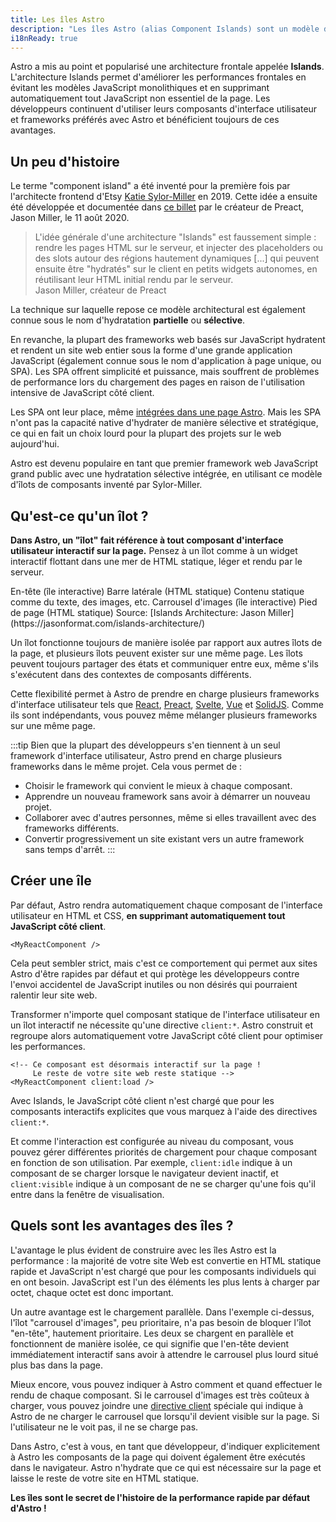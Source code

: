 ```yaml
---
title: Les îles Astro
description: "Les îles Astro (alias Component Islands) sont un modèle d'architecture web dont Astro est le pionnier. “L'architecture Islands“ a été inventée par l'architecte frontend d'Etsy, Katie Sylor-Miller, en 2019, et développée par le créateur de Preact, Jason Miller."
i18nReady: true
---
```



Astro a mis au point et popularisé une architecture frontale appelée **Islands**. L'architecture Islands permet d'améliorer les performances frontales en évitant les modèles JavaScript monolithiques et en supprimant automatiquement tout JavaScript non essentiel de la page. Les développeurs continuent d'utiliser leurs composants d'interface utilisateur et frameworks préférés avec Astro et bénéficient toujours de ces avantages.

## Un peu d'histoire

Le terme "component island" a été inventé pour la première fois par l'architecte frontend d'Etsy [Katie Sylor-Miller](https://sylormiller.com/) en 2019. Cette idée a ensuite été développée et documentée dans [ce billet](https://jasonformat.com/islands-architecture/) par le créateur de Preact, Jason Miller, le 11 août 2020.

> L'idée générale d'une architecture "Islands" est faussement simple : rendre les pages HTML sur le serveur, et injecter des placeholders ou des slots autour des régions hautement dynamiques [...] qui peuvent ensuite être "hydratés" sur le client en petits widgets autonomes, en réutilisant leur HTML initial rendu par le serveur.  
> Jason Miller, créateur de Preact

La technique sur laquelle repose ce modèle architectural est également connue sous le nom d'hydratation **partielle** ou **sélective**.

En revanche, la plupart des frameworks web basés sur JavaScript hydratent et rendent un site web entier sous la forme d'une grande application JavaScript (également connue sous le nom d'application à page unique, ou SPA). Les SPA offrent simplicité et puissance, mais souffrent de problèmes de performance lors du chargement des pages en raison de l'utilisation intensive de JavaScript côté client.

Les SPA ont leur place, même [intégrées dans une page Astro](/fr/guides/migrate-to-astro/from-create-react-app/). Mais les SPA n'ont pas la capacité native d'hydrater de manière sélective et stratégique, ce qui en fait un choix lourd pour la plupart des projets sur le web aujourd'hui.

Astro est devenu populaire en tant que premier framework web JavaScript grand public avec une hydratation sélective intégrée, en utilisant ce modèle d'îlots de composants inventé par Sylor-Miller.

## Qu'est-ce qu'un îlot ?

**Dans Astro, un "îlot" fait référence à tout composant d'interface utilisateur interactif sur la page.** Pensez à un îlot comme à un widget interactif flottant dans une mer de HTML statique, léger et rendu par le serveur.

<IslandsDiagram>
    <Fragment slot="headerApp">En-tête (île interactive)</Fragment>
    <Fragment slot="sidebarApp">Barre latérale (HTML statique)</Fragment>
    <Fragment slot="main">
        Contenu statique comme du texte, des images, etc.
    </Fragment>
    <Fragment slot="carouselApp">Carrousel d'images (île interactive)</Fragment>
    <Fragment slot="footer">Pied de page (HTML statique)</Fragment>
    <Fragment slot="source">Source: [Islands Architecture: Jason Miller](https://jasonformat.com/islands-architecture/)</Fragment>
</IslandsDiagram>

Un îlot fonctionne toujours de manière isolée par rapport aux autres îlots de la page, et plusieurs îlots peuvent exister sur une même page. Les îlots peuvent toujours partager des états et communiquer entre eux, même s'ils s'exécutent dans des contextes de composants différents.

Cette flexibilité permet à Astro de prendre en charge plusieurs frameworks d'interface utilisateur tels que [React](https://react.dev/), [Preact](https://preactjs.com/), [Svelte](https://svelte.dev/), [Vue](https://vuejs.org/) et [SolidJS](https://www.solidjs.com/). Comme ils sont indépendants, vous pouvez même mélanger plusieurs frameworks sur une même page.

:::tip
Bien que la plupart des développeurs s'en tiennent à un seul framework d'interface utilisateur, Astro prend en charge plusieurs frameworks dans le même projet. Cela vous permet de :

- Choisir le framework qui convient le mieux à chaque composant.
- Apprendre un nouveau framework sans avoir à démarrer un nouveau projet.
- Collaborer avec d'autres personnes, même si elles travaillent avec des frameworks différents.
- Convertir progressivement un site existant vers un autre framework sans temps d'arrêt.
:::

## Créer une île

Par défaut, Astro rendra automatiquement chaque composant de l'interface utilisateur en HTML et CSS, **en supprimant automatiquement tout JavaScript côté client**. 


```astro title="src/pages/index.astro"
<MyReactComponent />
```

Cela peut sembler strict, mais c'est ce comportement qui permet aux sites Astro d'être rapides par défaut et qui protège les développeurs contre l'envoi accidentel de JavaScript inutiles ou non désirés qui pourraient ralentir leur site web.

Transformer n'importe quel composant statique de l'interface utilisateur en un îlot interactif ne nécessite qu'une directive `client:*`. Astro construit et regroupe alors automatiquement votre JavaScript côté client pour optimiser les performances.

```astro title="src/pages/index.astro" ins="client:load"
<!-- Ce composant est désormais interactif sur la page ! 
     Le reste de votre site web reste statique -->
<MyReactComponent client:load />
```

Avec Islands, le JavaScript côté client n'est chargé que pour les composants interactifs explicites que vous marquez à l'aide des directives `client:*`.

Et comme l'interaction est configurée au niveau du composant, vous pouvez gérer différentes priorités de chargement pour chaque composant en fonction de son utilisation. Par exemple, `client:idle` indique à un composant de se charger lorsque le navigateur devient inactif, et `client:visible` indique à un composant de ne se charger qu'une fois qu'il entre dans la fenêtre de visualisation.

## Quels sont les avantages des îles ?

L'avantage le plus évident de construire avec les îles Astro est la performance : la majorité de votre site Web est convertie en HTML statique rapide et JavaScript n'est chargé que pour les composants individuels qui en ont besoin. JavaScript est l'un des éléments les plus lents à charger par octet, chaque octet est donc important.

Un autre avantage est le chargement parallèle. Dans l'exemple ci-dessus, l'îlot "carrousel d'images", peu prioritaire, n'a pas besoin de bloquer l'îlot "en-tête", hautement prioritaire. Les deux se chargent en parallèle et fonctionnent de manière isolée, ce qui signifie que l'en-tête devient immédiatement interactif sans avoir à attendre le carrousel plus lourd situé plus bas dans la page.

Mieux encore, vous pouvez indiquer à Astro comment et quand effectuer le rendu de chaque composant. Si le carrousel d'images est très coûteux à charger, vous pouvez joindre une [directive client](/fr/reference/directives-reference/#directives-client) spéciale qui indique à Astro de ne charger le carrousel que lorsqu'il devient visible sur la page. Si l'utilisateur ne le voit pas, il ne se charge pas.

Dans Astro, c'est à vous, en tant que développeur, d'indiquer explicitement à Astro les composants de la page qui doivent également être exécutés dans le navigateur. Astro n'hydrate que ce qui est nécessaire sur la page et laisse le reste de votre site en HTML statique.

**Les îles sont le secret de l'histoire de la performance rapide par défaut d'Astro !**
